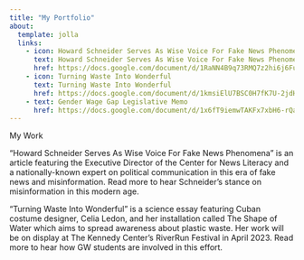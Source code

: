 ```yaml
---
title: "My Portfolio"
about:
  template: jolla
  links:
    - icon: Howard Schneider Serves As Wise Voice For Fake News Phenomena
      text: Howard Schneider Serves As Wise Voice For Fake News Phenomena
      href: https://docs.google.com/document/d/1RaNN4B9q73RMQ7z2hi6j6FuOlyu_Kq9nwUCEamf3zvo/edit?usp=sharing
    - icon: Turning Waste Into Wonderful
      text: Turning Waste Into Wonderful
      href: https://docs.google.com/document/d/1kmsiElU7BSC0H7fK7U-2jdHZ4JdlyF61hCPz1eZ57AE/edit?usp=sharing
    - text: Gender Wage Gap Legislative Memo
      href: https://docs.google.com/document/d/1x6fT9iemwTAKFx7xbH6-rQa-C1kmx6TCjnsYb8cTTNU/edit
---
```


My Work

"Howard Schneider Serves As Wise Voice For Fake News Phenomena" is an article featuring the Executive Director of the Center for News Literacy and a nationally-known expert on political communication in this era of fake news and misinformation. Read more to hear Schneider's stance on misinformation in this modern age.

"Turning Waste Into Wonderful" is a science essay featuring Cuban costume designer, Celia Ledon, and her installation called The Shape of Water which aims to spread awareness about plastic waste. Her work will be on display at The Kennedy Center's RiverRun Festival in April 2023. Read more to hear how GW students are involved in this effort.

